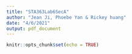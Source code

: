 ```yaml
---
title: "STA363Lab6SecA"
author: "Jean Ji, Phoebe Yan & Rickey huang"
date: "4/6/2021"
output: pdf_document
---
```


```r
knitr::opts_chunk$set(echo = TRUE)
```

